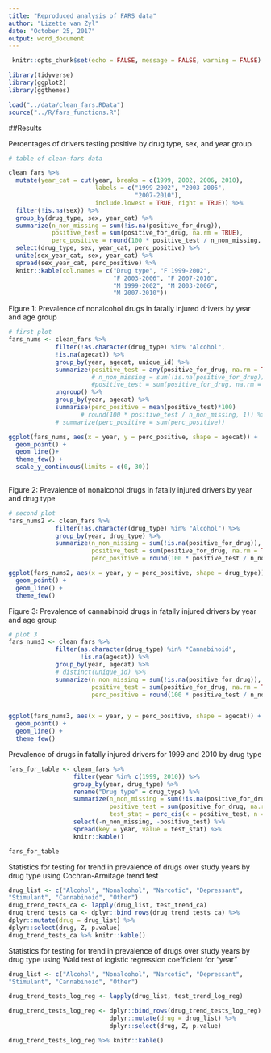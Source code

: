 ```yaml
---
title: "Reproduced analysis of FARS data"
author: "Lizette van Zyl"
date: "October 25, 2017"
output: word_document
---
```

```r
 knitr::opts_chunk$set(echo = FALSE, message = FALSE, warning = FALSE)

```

```r
library(tidyverse)
library(ggplot2)
library(ggthemes)

load("../data/clean_fars.RData")
source("../R/fars_functions.R")
```

##Results

Percentages of drivers testing positive by drug type, sex, and year group

```r
# table of clean-fars data

clean_fars %>%
  mutate(year_cat = cut(year, breaks = c(1999, 2002, 2006, 2010),
                        labels = c("1999-2002", "2003-2006",
                                   "2007-2010"),
                        include.lowest = TRUE, right = TRUE)) %>%
  filter(!is.na(sex)) %>%
  group_by(drug_type, sex, year_cat) %>%
  summarize(n_non_missing = sum(!is.na(positive_for_drug)),
            positive_test = sum(positive_for_drug, na.rm = TRUE),
            perc_positive = round(100 * positive_test / n_non_missing, 1)) %>%
  select(drug_type, sex, year_cat, perc_positive) %>%
  unite(sex_year_cat, sex, year_cat) %>%
  spread(sex_year_cat, perc_positive) %>%
  knitr::kable(col.names = c("Drug type", "F 1999-2002",
                             "F 2003-2006", "F 2007-2010",
                             "M 1999-2002", "M 2003-2006",
                             "M 2007-2010"))
```

Figure 1: Prevalence of nonalcohol drugs in fatally injured drivers by year and age group

```r
# first plot
fars_nums <- clean_fars %>%
             filter(!as.character(drug_type) %in% "Alcohol",
             !is.na(agecat)) %>%
             group_by(year, agecat, unique_id) %>%
             summarize(positive_test = any(positive_for_drug, na.rm = TRUE)) %>%
                       # n_non_missing = sum(!is.na(positive_for_drug)),
                       #positive_test = sum(positive_for_drug, na.rm = TRUE),
             ungroup() %>%
             group_by(year, agecat) %>%
             summarise(perc_positive = mean(positive_test)*100)
                    # round(100 * positive_test / n_non_missing, 1)) %>%
             # summarize(perc_positive = sum(perc_positive))

ggplot(fars_nums, aes(x = year, y = perc_positive, shape = agecat)) +
  geom_point() +
  geom_line()+
  theme_few() +
  scale_y_continuous(limits = c(0, 30))
  
```

Figure 2: Prevalence of nonalcohol drugs in fatally injured drivers by year and drug type

```r
# second plot
fars_nums2 <- clean_fars %>%
             filter(!as.character(drug_type) %in% "Alcohol") %>%
             group_by(year, drug_type) %>%
             summarize(n_non_missing = sum(!is.na(positive_for_drug)),
                       positive_test = sum(positive_for_drug, na.rm = TRUE),
                       perc_positive = round(100 * positive_test / n_non_missing, 1))

ggplot(fars_nums2, aes(x = year, y = perc_positive, shape = drug_type)) +
  geom_point() +
  geom_line() +
  theme_few()
```

Figure 3: Prevalence of cannabinoid drugs in fatally injured drivers by year and age group

```r
# plot 3
fars_nums3 <- clean_fars %>%
             filter(as.character(drug_type) %in% "Cannabinoid",
                    !is.na(agecat)) %>%
             group_by(year, agecat) %>%
             # distinct(unique_id) %>%
             summarize(n_non_missing = sum(!is.na(positive_for_drug)),
                       positive_test = sum(positive_for_drug, na.rm = TRUE),
                       perc_positive = round(100 * positive_test / n_non_missing, 1)) 


ggplot(fars_nums3, aes(x = year, y = perc_positive, shape = agecat)) +
  geom_point() +
  geom_line() +
  theme_few()
```

Prevalence of drugs in fatally injured drivers for 1999 and 2010 by drug type

```r
fars_for_table <- clean_fars %>%
                  filter(year %in% c(1999, 2010)) %>%
                  group_by(year, drug_type) %>%
                  rename("Drug type" = drug_type) %>%
                  summarize(n_non_missing = sum(!is.na(positive_for_drug)),
                            positive_test = sum(positive_for_drug, na.rm = TRUE), 
                            test_stat = perc_cis(x = positive_test, n = n_non_missing)) %>% 
                  select(-n_non_missing, -positive_test) %>%
                  spread(key = year, value = test_stat) %>%
                  knitr::kable()

fars_for_table          
```

Statistics for testing for trend in prevalence of drugs over study years by drug type using
Cochran-Armitage trend test

```r
drug_list <- c("Alcohol", "Nonalcohol", "Narcotic", "Depressant",
"Stimulant", "Cannabinoid", "Other")
drug_trend_tests_ca <- lapply(drug_list, test_trend_ca)
drug_trend_tests_ca <- dplyr::bind_rows(drug_trend_tests_ca) %>%
dplyr::mutate(drug = drug_list) %>%
dplyr::select(drug, Z, p.value)
drug_trend_tests_ca %>% knitr::kable()
```

Statistics for testing for trend in prevalence of drugs over study years by drug type using Wald
test of logistic regression coefficient for “year”

```r
drug_list <- c("Alcohol", "Nonalcohol", "Narcotic", "Depressant",
"Stimulant", "Cannabinoid", "Other")

drug_trend_tests_log_reg <- lapply(drug_list, test_trend_log_reg)

drug_trend_tests_log_reg <- dplyr::bind_rows(drug_trend_tests_log_reg) %>%
                            dplyr::mutate(drug = drug_list) %>%
                            dplyr::select(drug, Z, p.value)

drug_trend_tests_log_reg %>% knitr::kable()
```

